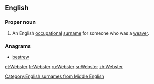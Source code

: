 {{selfref|For the guide to Webster's dictionaries in Wiktionary, see [[Wiktionary:Webster]].}}
==English==
{{wikipedia}}
===Proper noun===
{{en-proper noun|s}}

# An English [[occupational]] [[surname]] for someone who was a [[weaver]].

===Anagrams===
* [[bestrew#English|bestrew]]

[[Category:English surnames from Middle English]]

[[et:Webster]]
[[fr:Webster]]
[[ru:Webster]]
[[sr:Webster]]
[[zh:Webster]]